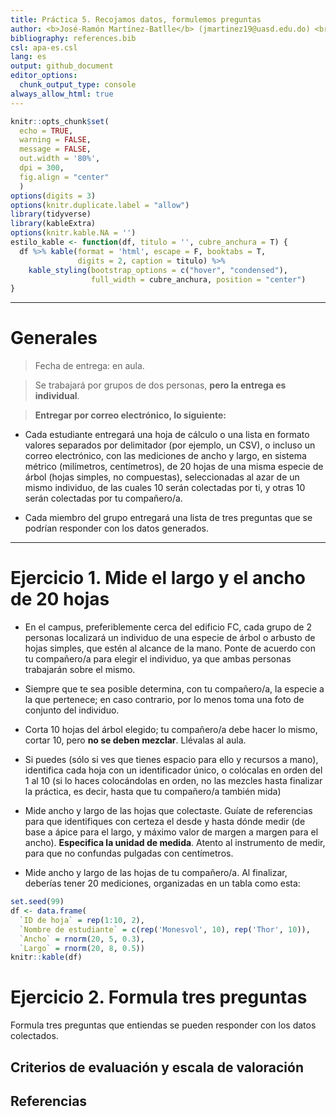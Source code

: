 ```yaml
---
title: Práctica 5. Recojamos datos, formulemos preguntas
author: <b>José-Ramón Martínez-Batlle</b> (jmartinez19@uasd.edu.do) <br> Facultad de Ciencias, Universidad Autónoma de Santo Domingo (UASD) <br> Santo Domingo, República Dominicana
bibliography: references.bib
csl: apa-es.csl
lang: es
output: github_document
editor_options: 
  chunk_output_type: console
always_allow_html: true
---
```


<!-- README.md se genera a partir de README.Rmd. Por favor, edita ese archivo. -->

```r
knitr::opts_chunk$set(
  echo = TRUE,
  warning = FALSE,
  message = FALSE,
  out.width = '80%',
  dpi = 300,
  fig.align = "center"
  )
options(digits = 3)
options(knitr.duplicate.label = "allow")
library(tidyverse)
library(kableExtra)
options(knitr.kable.NA = '')
estilo_kable <- function(df, titulo = '', cubre_anchura = T) {
  df %>% kable(format = 'html', escape = F, booktabs = T,
               digits = 2, caption = titulo) %>%
    kable_styling(bootstrap_options = c("hover", "condensed"),
                  full_width = cubre_anchura, position = "center")
}
```

------------------------------------------------------------------------

# Generales

> Fecha de entrega: en aula.

> Se trabajará por grupos de dos personas, **pero la entrega es individual**.

> **Entregar por correo electrónico, lo siguiente:**

  - Cada estudiante entregará una hoja de cálculo o una lista en formato valores separados por delimitador (por ejemplo, un CSV), o incluso un correo electrónico, con las mediciones de ancho y largo, en sistema métrico (milímetros, centímetros), de 20 hojas de una misma especie de árbol (hojas simples, no compuestas), seleccionadas al azar de un mismo individuo, de las cuales 10 serán colectadas por ti, y otras 10 serán colectadas por tu compañero/a.
  
  - Cada miembro del grupo entregará una lista de tres preguntas que se podrían responder con los datos generados.

------------------------------------------------------------------------

# Ejercicio 1. Mide el largo y el ancho de 20 hojas

- En el campus, preferiblemente cerca del edificio FC, cada grupo de 2 personas localizará un individuo de una especie de árbol o arbusto de hojas simples, que estén al alcance de la mano. Ponte de acuerdo con tu compañero/a para elegir el individuo, ya que ambas personas trabajarán sobre el mismo.

- Siempre que te sea posible determina, con tu compañero/a, la especie a la que pertenece; en caso contrario, por lo menos toma una foto de conjunto del individuo.

- Corta 10 hojas del árbol elegido; tu compañero/a debe hacer lo mismo, cortar 10, pero **no se deben mezclar**. Llévalas al aula. 

- Si puedes (sólo si ves que tienes espacio para ello y recursos a mano), identifica cada hoja con un identificador único, o colócalas en orden del 1 al 10 (si lo haces colocándolas en orden, no las mezcles hasta finalizar la práctica, es decir, hasta que tu compañero/a también mida)

- Mide ancho y largo de las hojas que colectaste. Guíate de referencias para que identifiques con certeza el desde y hasta dónde medir (de base a ápice para el largo, y máximo valor de margen a margen para el ancho). **Especifica la unidad de medida**. Atento al instrumento de medir, para que no confundas pulgadas con centímetros.

- Mide ancho y largo de las hojas de tu compañero/a. Al finalizar, deberías tener 20 mediciones, organizadas en un tabla como esta:

```r
set.seed(99)
df <- data.frame(
  `ID de hoja` = rep(1:10, 2),
  `Nombre de estudiante` = c(rep('Monesvol', 10), rep('Thor', 10)),
  `Ancho` = rnorm(20, 5, 0.3),
  `Largo` = rnorm(20, 8, 0.5))
knitr::kable(df)
```


# Ejercicio 2. Formula tres preguntas 

Formula tres preguntas que entiendas se pueden responder con los datos colectados.



## Criterios de evaluación y escala de valoración




## Referencias
